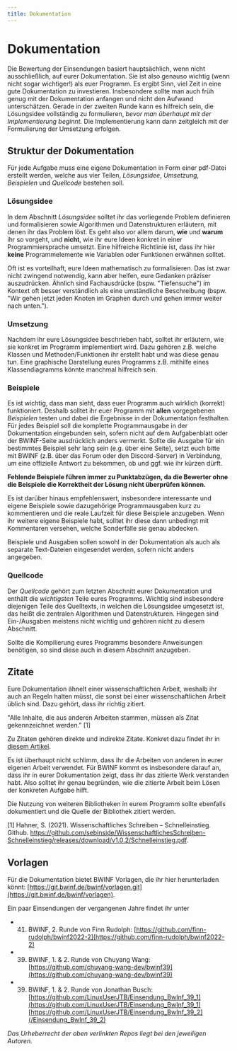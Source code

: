 ```yaml
---
title: Dokumentation
---
```


# Dokumentation

Die Bewertung der Einsendungen basiert hauptsächlich, wenn nicht ausschließlich,
auf eurer Dokumentation. Sie ist also genauso wichtig (wenn nicht sogar wichtiger!)
als euer Programm.
Es ergibt Sinn, viel Zeit in eine gute Dokumentation zu investieren.
Insbesondere sollte man auch
früh genug mit der Dokumentation anfangen und nicht den Aufwand unterschätzen.
Gerade in der zweiten Runde kann es hilfreich sein, die Lösungsidee vollständig zu
formulieren, *bevor man überhaupt mit der Implementierung beginnt.* Die Implementierung
kann dann zeitgleich mit der Formulierung der Umsetzung erfolgen.


## Struktur der Dokumentation

Für jede Aufgabe muss eine eigene Dokumentation in Form einer pdf-Datei
erstellt werden, welche aus vier Teilen, *Lösungsidee*, *Umsetzung*,
*Beispielen* und *Quellcode* bestehen soll.

### Lösungsidee

In dem Abschnitt *Lösungsidee* solltet ihr das vorliegende Problem definieren
und formalisieren sowie Algorithmen und Datenstrukturen erläutern, mit
denen ihr das Problem löst. Es geht also vor allem darum, **wie** und
**warum** ihr so vorgeht, und **nicht**, wie ihr eure Ideen konkret in einer
Programmiersprache umsetzt. Eine hilfreiche Richtlinie ist, dass ihr hier **keine**
Programmelemente wie Variablen oder Funktionen erwähnen solltet. 

Oft ist es vorteilhaft, eure Ideen mathematisch zu formalisieren.
Das ist zwar nicht zwingend notwendig, kann aber helfen, eure Gedanken präziser auszudrücken.
Ähnlich sind Fachausdrücke (bspw. "Tiefensuche") im Kontext oft besser verständlich als eine
umständliche Beschreibung (bspw. "Wir gehen jetzt jeden Knoten im Graphen durch
und gehen immer weiter nach unten.").  

### Umsetzung

Nachdem ihr eure Lösungsidee beschrieben habt, solltet ihr erläutern, wie sie
konkret im Programm implementiert wird. Dazu gehören z.B. welche Klassen und
Methoden/Funktionen ihr erstellt habt und was diese genau tun. Eine graphische
Darstellung eures Programms z.B. mithilfe eines Klassendiagramms könnte manchmal hilfreich
sein.

### Beispiele

Es ist wichtig, dass man sieht, dass euer Programm auch wirklich (korrekt)
funktioniert. Deshalb solltet ihr euer Programm mit **allen** vorgegebenen
*Beispielen* testen und dabei die Ergebnisse in der Dokumentation festhalten. Für
jedes Beispiel soll die komplette Programmausgabe in der Dokumentation
eingebunden sein, sofern nicht auf dem Aufgabenblatt oder der BWINF-Seite
ausdrücklich anders vermerkt. Sollte die Ausgabe für ein bestimmtes Beispiel
sehr lang sein (e.g. über eine Seite), setzt euch bitte mit BWINF (z.B. über das
Forum oder den Discord-Server) in Verbindung, um eine offizielle Antwort zu
bekommen, ob und ggf. wie ihr kürzen dürft.

**Fehlende Beispiele führen immer zu Punktabzügen, da die Bewerter ohne die
Beispiele die Korrektheit der Lösung nicht überprüfen können.**

Es ist darüber hinaus empfehlenswert, insbesondere interessante und eigene Beispiele sowie
dazugehörige Programmausgaben kurz zu kommentieren und die reale Laufzeit für diese
Beispiele anzugeben. Wenn ihr weitere eigene Beispiele habt, solltet ihr diese dann
unbedingt mit Kommentaren versehen, welche Sonderfälle sie genau abdecken. 

Beispiele und Ausgaben sollen sowohl in der Dokumentation als auch als separate
Text-Dateien eingesendet werden, sofern nicht anders angegeben. 

### Quellcode

Der *Quellcode* gehört zum letzten Abschnitt eurer Dokumentation und enthält die
*wichtigsten* Teile eures Programms. Wichtig sind insbesondere diejenigen Teile
des Quelltexts, in welchen die Lösungsidee umgesetzt ist, das heißt die zentralen
Algorithmen und Datenstrukturen. Hingegen sind Ein-/Ausgaben meistens nicht wichtig
und gehören nicht zu diesem Abschnitt. 

Sollte die Kompilierung eures Programms besondere Anweisungen benötigen, so
sind diese auch in diesem Abschnitt anzugeben.

## Zitate

Eure Dokumentation ähnelt einer wissenschaftlichen Arbeit, weshalb ihr auch an
Regeln halten müsst, die sonst bei einer wissenschaftlichen Arbeit üblich sind.
Dazu gehört, dass ihr richtig zitiert. 

"Alle Inhalte, die aus anderen Arbeiten stammen, müssen als Zitat gekennzeichnet werden." [1]

Zu Zitaten gehören direkte und indirekte Zitate. Konkret dazu findet ihr in
[diesem
Artikel](https://www.br.de/fernsehen/ard-alpha/sendungen/campus/richtig-zitieren-schriftliche-arbeit-100.html). 

Es ist überhaupt nicht schlimm, dass ihr die Arbeiten von anderen in eurer
eigenen Arbeit verwendet. Für BWINF kommt es insbesondere darauf an, dass ihr in
eurer Dokumentation zeigt, dass ihr das zitierte Werk verstanden habt. Also
solltet ihr genau begründen, wie die zitierte Arbeit beim Lösen der konkreten Aufgabe
hilft.

Die Nutzung von weiteren Bibliotheken in eurem Programm sollte ebenfalls
dokumentiert und die Quelle der Bibliothek zitiert werden. 

[1] Hahner, S. (2021). Wissenschaftliches Schreiben – Schnelleinstieg. Github. https://github.com/sebinside/WissenschaftlichesSchreiben-Schnelleinstieg/releases/download/v1.0.2/Schnelleinstieg.pdf. 


## Vorlagen

Für die Dokumentation bietet BWINF Vorlagen, die ihr hier herunterladen könnt: [https://git.bwinf.de/bwinf/vorlagen.git](https://git.bwinf.de/bwinf/vorlagen).

Ein paar Einsendungen der vergangenen Jahre findet ihr unter
- 41. BWINF, 2. Runde von Finn Rudolph: [https://github.com/finn-rudolph/bwinf2022-2](https://github.com/finn-rudolph/bwinf2022-2)
- 39. BWINF, 1. & 2. Runde von Chuyang Wang: [https://github.com/chuyang-wang-dev/bwinf39](https://github.com/chuyang-wang-dev/bwinf39)
- 39. BWINF, 1. & 2. Runde von Jonathan Busch: [https://github.com/LinuxUserJTB/Einsendung_BwInf_39_1](https://github.com/LinuxUserJTB/Einsendung_BwInf_39_1)
  [https://github.com/LinuxUserJTB/Einsendung_BwInf_39_2](/Einsendung_BwInf_39_2)

*Das Urheberrecht der oben verlinkten Repos liegt bei den jeweiligen Autoren.*


<ReferenceList>
<ReferenceListItem url="https://bwinf.de/fileadmin/bundeswettbewerb/41/Loesungshinweise411.pdf" author="BWINF" title="Lösungshinweise 41.1" />
<ReferenceListItem url="https://sdq.kastel.kit.edu/wiki/Wissenschaftliches_Schreiben/Zitieren" author="KIT" title="Wissenschaftliches Schreiben/Zitieren" />
<ReferenceListItem url="https://github.com/sebinside/WissenschaftlichesSchreiben-Schnelleinstieg/releases/download/v1.0.2/Schnelleinstieg.pdf" author="Sebastian Hahner" title="Wissenschaftliches Schreiben – Schnelleinstieg" />
<ReferenceListItem url="https://www.br.de/fernsehen/ard-alpha/sendungen/campus/richtig-zitieren-schriftliche-arbeit-100.html" author="Friederike Kühn" title="Richtig Zitieren!" />
</ReferenceList>
